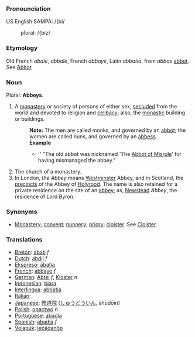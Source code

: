 ===Pronounciation===
US English SAMPA: /{bi/
:plural: /{biz/
===Etymology===
Old French ''abaïe'', ''abbaïe'', French ''abbaye'', Latin ''abbatia'', from ''abbas'' [[abbot]]. See [[Abbot]]
===Noun===
Plural: '''Abbeys'''.
#A [[monastery]] or society of persons of either sex, [[secluded]] from the world and devoted to religion and [[celibacy]]; also, the [[monastic]] building or buildings.
#:'''Note:''' The men are called monks, and governed by an [[abbot]]; the women are called nuns, and governed by an [[abbess]].
#:'''Example'''
#:*'' "The old abbot was nicknamed 'The [[Abbot of Misrule]]' for having mismanaged the abbey." 
#The church of a monastery.
#In London, ''the Abbey'' means [[Westminster]] Abbey, and in Scotland, the [[precincts]] of the Abbey of [[Holyrood]]. The name is also retained for a private residence on the site of an [[abbey]]; as, [[Newstead]] ''Abbey'', the residence of Lord Byron.

===Synonyms===
*[[Monastery]]; [[convent]]; [[nunnery]]; [[priory]]; [[cloister]]. See [[Cloister]].


=== Translations ===
*[[Breton]]: [[abati]] ''f''
*[[Dutch]]: [[abdij]] ''f''
*[[Ekspreso]]: [[abatia]]
*[[French]]: [[abbaye]] ''f''
*[[German]]: [[Abtei]] ''f'', [[Kloster]] ''n''
*[[Indonesian]]: [[biara]]
*[[Interlingua]]: [[abbatia]]
*[[Italian]]: [[]]
*[[Japanese]]: [[修道院]] ([[しゅうどういん]], shūdōin)
*[[Polish]]: [[opactwo]] ''n''
*[[Portuguese]]: [[abadia]]
*[[Spanish]]: [[abadía]] ''f''
*[[Volapük]]: [[lepädanöp]]